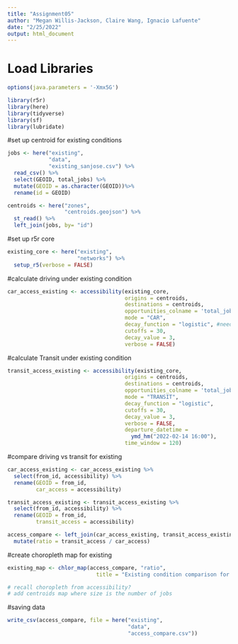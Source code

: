 ```yaml
---
title: "Assignment05"
author: "Megan Willis-Jackson, Claire Wang, Ignacio Lafuente"
date: "2/25/2022"
output: html_document
---
```


# Load Libraries

```r
options(java.parameters = '-Xmx5G')

library(r5r)
library(here)
library(tidyverse)
library(sf)
library(lubridate)
```

#set up centroid for existing conditions
```r
jobs <- here("existing",
             "data",
             "existing_sanjose.csv") %>%
  read_csv() %>%
  select(GEOID, total_jobs) %>%
  mutate(GEOID = as.character(GEOID))%>%
  rename(id = GEOID)

centroids <- here("zones",
                  "centroids.geojson") %>%
  st_read() %>%
  left_join(jobs, by= "id") 
```

#set up r5r core
```r
existing_core <- here("existing",
                      "networks") %>%
  setup_r5(verbose = FALSE)
```

#calculate driving under existing condition
```r
car_access_existing <- accessibility(existing_core,
                                     origins = centroids,
                                     destinations = centroids,
                                     opportunities_colname = 'total_jobs',
                                     mode = "CAR",
                                     decay_function = "logistic", #need to make a decision here
                                     cutoffs = 30,
                                     decay_value = 3, 
                                     verbose = FALSE)
```

#calculate Transit under existing condition
```r
transit_access_existing <- accessibility(existing_core,
                                     origins = centroids,
                                     destinations = centroids,
                                     opportunities_colname = 'total_jobs',
                                     mode = "TRANSIT",
                                     decay_function = "logistic",
                                     cutoffs = 30,
                                     decay_value = 3, 
                                     verbose = FALSE,
                                     departure_datetime = 
                                       ymd_hm("2022-02-14 16:00"),
                                     time_window = 120)
```

#compare driving vs transit for existing 
```r
car_access_existing <- car_access_existing %>%
  select(from_id, accessibility) %>%
  rename(GEOID = from_id,
         car_access = accessibility)

transit_access_existing <- transit_access_existing %>%
  select(from_id, accessibility) %>%
  rename(GEOID = from_id,
         transit_access = accessibility)

access_compare <- left_join(car_access_existing, transit_access_existing) %>%
  mutate(ratio = transit_access / car_access)
```

#create choropleth map for existing
```r
existing_map <- chlor_map(access_compare, "ratio", 
                            title = "Existing condition comparison for driving and transit")

# recall choropleth from accessibility?
# add centroids map where size is the number of jobs

```

#saving data
```r
write_csv(access_compare, file = here("existing", 
                                      "data",
                                      "access_compare.csv"))

```

